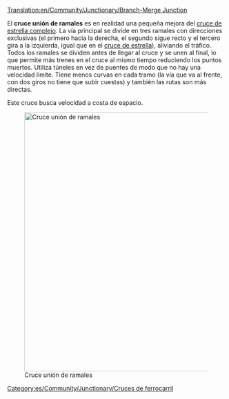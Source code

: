 [[Translation:en/Community/Junctionary/Branch-Merge Junction]]

{{es/Community/Junctionary/Menú de Cruces}}
El '''cruce unión de ramales''' es en realidad una pequeña mejora del [[es/Community/Junctionary/Cruce de estrella complejo|cruce de estrella complejo]]. La vía principal se divide en tres ramales con direcciones exclusivas (el primero hacia la derecha, el segundo sigue recto y el tercero gira a la izquierda, igual que en el [[es/Community/Junctionary/Cruce de estrella|cruce de estrella]]), aliviando el tráfico. Todos los ramales se dividen antes de llegar al cruce y se unen al final, lo que permite más trenes en el cruce al mismo tiempo reduciendo los puntos muertos. Utiliza túneles en vez de puentes de modo que no hay una velocidad limite. Tiene menos curvas en cada tramo (la vía que va al frente, con dos giros no tiene que subir cuestas) y también las rutas son más directas. 

Este cruce busca velocidad a costa de espacio.

[[File:en/Community/Junctionary/Branch-Merge Junction.png|none|thumb|600px|Cruce unión de ramales]]

{{es/Community/Junctionary/Criterios sobre cruces|Caro|4|1|0|1|1|1|0|1|0|0|0||Los trenes averiados solo afectan a una vía.|
*Puede admitir una gran cantidad de trenes al mismo tiempo.
*Curvas muy cerradas, lo que puede afectar a la velocidad.
*Área: 19 x 19
}}

[[Category:es/Community/Junctionary/Cruces de ferrocarril]]